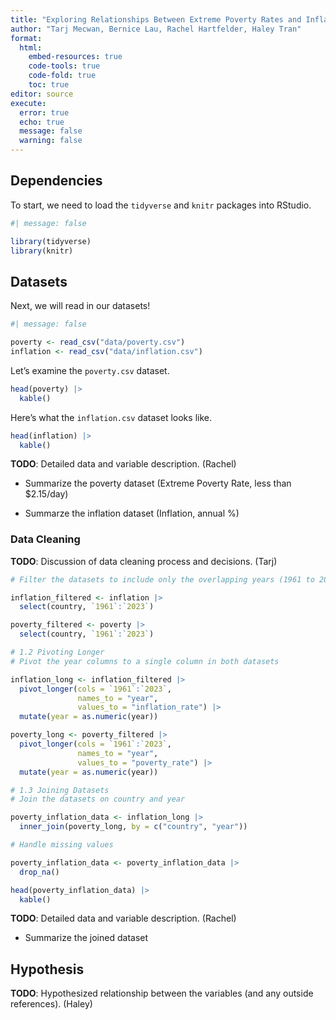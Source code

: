 ```yaml
---
title: "Exploring Relationships Between Extreme Poverty Rates and Inflation Rates in the World"
author: "Tarj Mecwan, Bernice Lau, Rachel Hartfelder, Haley Tran"
format: 
  html:
    embed-resources: true
    code-tools: true
    code-fold: true
    toc: true
editor: source
execute: 
  error: true
  echo: true
  message: false
  warning: false
---
```


## Dependencies

To start, we need to load the `tidyverse` and `knitr` packages into RStudio.

```r
#| message: false

library(tidyverse)
library(knitr)
```

## Datasets

Next, we will read in our datasets!

```r
#| message: false

poverty <- read_csv("data/poverty.csv")
inflation <- read_csv("data/inflation.csv")
```

Let's examine the `poverty.csv` dataset.

```r
head(poverty) |> 
  kable()
```

Here's what the `inflation.csv` dataset looks like.

```r
head(inflation) |> 
  kable()
```

**TODO**: Detailed data and variable description. (Rachel)

-   Summarize the poverty dataset (Extreme Poverty Rate, less than $2.15/day)

-   Summarze the inflation dataset (Inflation, annual %)


### Data Cleaning

**TODO**: Discussion of data cleaning process and decisions. (Tarj)

```r
# Filter the datasets to include only the overlapping years (1961 to 2023):

inflation_filtered <- inflation |>
  select(country, `1961`:`2023`)

poverty_filtered <- poverty |>
  select(country, `1961`:`2023`)

```

```r
# 1.2 Pivoting Longer
# Pivot the year columns to a single column in both datasets

inflation_long <- inflation_filtered |>
  pivot_longer(cols = `1961`:`2023`, 
               names_to = "year", 
               values_to = "inflation_rate") |>
  mutate(year = as.numeric(year))

poverty_long <- poverty_filtered |>
  pivot_longer(cols = `1961`:`2023`, 
               names_to = "year", 
               values_to = "poverty_rate") |>
  mutate(year = as.numeric(year))

```

```r
# 1.3 Joining Datasets
# Join the datasets on country and year

poverty_inflation_data <- inflation_long |>
  inner_join(poverty_long, by = c("country", "year"))

```

```r
# Handle missing values

poverty_inflation_data <- poverty_inflation_data |>
  drop_na()

```

```r
head(poverty_inflation_data) |>
  kable()
```
**TODO**: Detailed data and variable description. (Rachel)

-   Summarize the joined dataset

## Hypothesis

**TODO**: Hypothesized relationship between the variables (and any outside references). (Haley)
